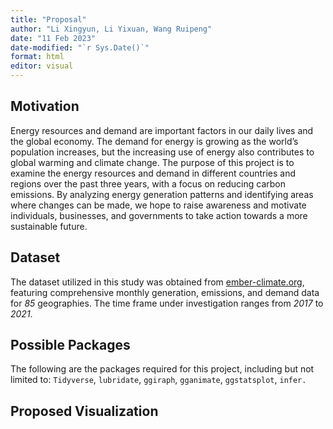 ```yaml
---
title: "Proposal"
author: "Li Xingyun, Li Yixuan, Wang Ruipeng"
date: "11 Feb 2023"
date-modified: "`r Sys.Date()`"
format: html
editor: visual
---
```


## Motivation

Energy resources and demand are important factors in our daily lives and the global economy. The demand for energy is growing as the world's population increases, but the increasing use of energy also contributes to global warming and climate change. The purpose of this project is to examine the energy resources and demand in different countries and regions over the past three years, with a focus on reducing carbon emissions. By analyzing energy generation patterns and identifying areas where changes can be made, we hope to raise awareness and motivate individuals, businesses, and governments to take action towards a more sustainable future. 

## Dataset

The dataset utilized in this study was obtained from [ember-climate.org](https://ember-climate.org/data-catalogue/monthly-electricity-data/), featuring comprehensive monthly generation, emissions, and demand data for *85* geographies. The time frame under investigation ranges from *2017* to *2021*.

## Possible Packages

The following are the packages required for this project, including but not limited to: `Tidyverse`, `lubridate`, `ggiraph`, `gganimate`, `ggstatsplot`, `infer.`

## Proposed Visualization
